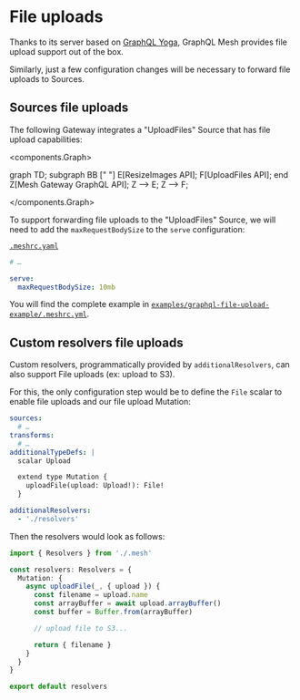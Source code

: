 
# File uploads

Thanks to its server based on [GraphQL Yoga](https://graphql-yoga.com), GraphQL Mesh provides file upload support out of the box.

Similarly, just a few configuration changes will be necessary to forward file uploads to Sources.

## Sources file uploads

The following Gateway integrates a "UploadFiles" Source that has file upload capabilities:

<components.Graph>

graph TD;
subgraph BB [" "]
E[ResizeImages API];
F[UploadFiles API];
end
Z[Mesh Gateway GraphQL API];
Z --> E;
Z --> F;

</components.Graph>

To support forwarding file uploads to the "UploadFiles" Source, we will need to add the `maxRequestBodySize` to the `serve` configuration:

[`.meshrc.yaml`](https://github.com/Urigo/graphql-mesh/tree/master/examples/graphql-file-upload-example/.meshrc.yml)

```yaml filename=".meshrc.yaml"
# …

serve:
  maxRequestBodySize: 10mb
```

You will find the complete example in [`examples/graphql-file-upload-example/.meshrc.yml`](https://github.com/Urigo/graphql-mesh/tree/master/examples/graphql-file-upload-example/.meshrc.yml).

## Custom resolvers file uploads

Custom resolvers, programmatically provided by `additionalResolvers`, can also support File uploads (ex: upload to S3).

For this, the only configuration step would be to define the `File` scalar to enable file uploads and our file upload Mutation:

```yaml filename=".meshrc.yaml"
sources:
  # …
transforms:
  # …
additionalTypeDefs: |
  scalar Upload

  extend type Mutation {
    uploadFile(upload: Upload!): File!
  }

additionalResolvers:
  - './resolvers'
```

Then the resolvers would look as follows:

```ts filename="resolvers.ts"
import { Resolvers } from './.mesh'

const resolvers: Resolvers = {
  Mutation: {
    async uploadFile(_, { upload }) {
      const filename = upload.name
      const arrayBuffer = await upload.arrayBuffer()
      const buffer = Buffer.from(arrayBuffer)

      // upload file to S3...

      return { filename }
    }
  }
}

export default resolvers
```
